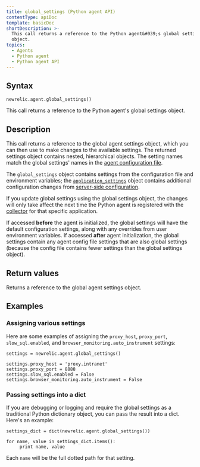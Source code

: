 ```yaml
---
title: global_settings (Python agent API)
contentType: apiDoc
template: basicDoc
shortDescription: >-
  This call returns a reference to the Python agent&#039;s global settings
  object.
topics:
  - Agents
  - Python agent
  - Python agent API
---
```


## Syntax

```
newrelic.agent.global_settings()
```

This call returns a reference to the Python agent's global settings object.

## Description

This call returns a reference to the global agent settings object, which you can then use to make changes to the available settings. The returned settings object contains nested, hierarchical objects. The setting names match the global settings' names in the [agent configuration file](/docs/agents/python-agent/installation-and-configuration/python-agent-configuration).

The `global_settings` object contains settings from the configuration file and environment variables; the [`application_settings`](/docs/agents/python-agent/python-agent-api/application_settings) object contains additional configuration changes from [server-side configuration](/docs/agents/manage-apm-agents/configuration/configure-agent#ssc).

If you update global settings using the global settings object, the changes will only take affect the next time the Python agent is registered with the [collector](/docs/accounts-partnerships/education/getting-started-new-relic/glossary#collector) for that specific application.

If accessed **before** the agent is initialized, the global settings will have the default configuration settings, along with any overrides from user environment variables. If accessed **after** agent initialization, the global settings contain any agent config file settings that are also global settings (because the config file contains fewer settings than the global settings object).

## Return values

Returns a reference to the global agent settings object.

## Examples

### Assigning various settings

Here are some examples of assigning the `proxy_host`, `proxy_port`, `slow_sql.enabled`, and `browser_monitoring.auto_instrument` settings:

```
settings = newrelic.agent.global_settings()

settings.proxy_host = 'proxy.intranet' 
settings.proxy_port = 8888
settings.slow_sql.enabled = False
settings.browser_monitoring.auto_instrument = False
```

### Passing settings into a dict

If you are debugging or logging and require the global settings as a traditional Python dictionary object, you can pass the result into a dict. Here's an example:

```
settings_dict = dict(newrelic.agent.global_settings())

for name, value in settings_dict.items():
     print name, value
```

Each `name` will be the full dotted path for that setting.
